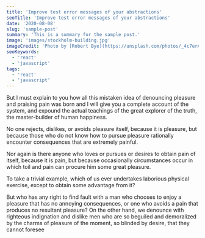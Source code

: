 ```yaml
---
title: 'Improve test error messages of your abstractions'
seoTitle: 'Improve test error messages of your abstractions'
date: '2020-08-08'
slug: 'sample-post'
summary: 'This is a summary for the sample post.'
image: 'images/stockholm-building.jpg'
imageCredit: 'Photo by [Robert Bye](https://unsplash.com/photos/_4c7erArmdg)'
seoKeywords:
  - 'react'
  - 'javascript'
tags:
  - 'react'
  - 'javascript'
---
```


But I must explain to you how all this mistaken idea of denouncing pleasure and praising pain was
born and I will give you a complete account of the system, and expound the actual teachings of the
great explorer of the truth, the master-builder of human happiness.

No one rejects, dislikes, or avoids pleasure itself, because it is pleasure, but because those who
do not know how to pursue pleasure rationally encounter consequences that are extremely painful.

Nor again is there anyone who loves or pursues or desires to obtain pain of itself, because it is
pain, but because occasionally circumstances occur in which toil and pain can procure him some great
pleasure.

To take a trivial example, which of us ever undertakes laborious physical exercise, except to obtain
some advantage from it?

But who has any right to find fault with a man who chooses to enjoy a pleasure that has no annoying
consequences, or one who avoids a pain that produces no resultant pleasure? On the other hand, we
denounce with righteous indignation and dislike men who are so beguiled and demoralized by the
charms of pleasure of the moment, so blinded by desire, that they cannot foresee
